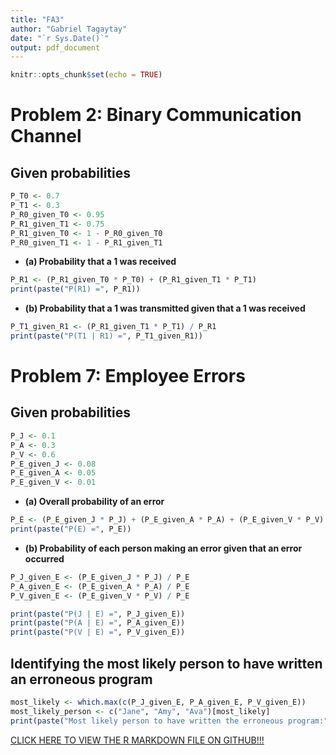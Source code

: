 ---
title: "FA3"
author: "Gabriel Tagaytay"
date: "`r Sys.Date()`"
output: pdf_document
---

```{r setup, include=FALSE}
knitr::opts_chunk$set(echo = TRUE)
```

# Problem 2: Binary Communication Channel
## Given probabilities
```{r}
P_T0 <- 0.7  
P_T1 <- 0.3
P_R0_given_T0 <- 0.95
P_R1_given_T1 <- 0.75
P_R1_given_T0 <- 1 - P_R0_given_T0
P_R0_given_T1 <- 1 - P_R1_given_T1
```

* **(a) Probability that a 1 was received**
```{r}
P_R1 <- (P_R1_given_T0 * P_T0) + (P_R1_given_T1 * P_T1)
print(paste("P(R1) =", P_R1))
```

* **(b) Probability that a 1 was transmitted given that a 1 was received**
```{r}
P_T1_given_R1 <- (P_R1_given_T1 * P_T1) / P_R1
print(paste("P(T1 | R1) =", P_T1_given_R1))
```


# Problem 7: Employee Errors
## Given probabilities
```{r}
P_J <- 0.1
P_A <- 0.3
P_V <- 0.6
P_E_given_J <- 0.08
P_E_given_A <- 0.05
P_E_given_V <- 0.01
```

* **(a) Overall probability of an error**
```{r}
P_E <- (P_E_given_J * P_J) + (P_E_given_A * P_A) + (P_E_given_V * P_V)
print(paste("P(E) =", P_E))
```

* **(b) Probability of each person making an error given that an error occurred**
```{r}
P_J_given_E <- (P_E_given_J * P_J) / P_E
P_A_given_E <- (P_E_given_A * P_A) / P_E
P_V_given_E <- (P_E_given_V * P_V) / P_E

print(paste("P(J | E) =", P_J_given_E))
print(paste("P(A | E) =", P_A_given_E))
print(paste("P(V | E) =", P_V_given_E))
```

## Identifying the most likely person to have written an erroneous program
```{r}
most_likely <- which.max(c(P_J_given_E, P_A_given_E, P_V_given_E))
most_likely_person <- c("Jane", "Amy", "Ava")[most_likely]
print(paste("Most likely person to have written the erroneous program:", most_likely_person))
```
[CLICK HERE TO VIEW THE R MARKDOWN FILE ON GITHUB!!!](https://github.com/gabriyeeel/Formattive-Assessments-Files/blob/main/FA3.Rmd)
